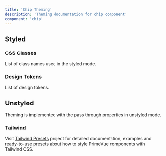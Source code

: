 ```yaml
---
title: 'Chip Theming'
description: 'Theming documentation for chip component'
component: 'chip'
---
```


## Styled

### CSS Classes

List of class names used in the styled mode.

<DocTable name="Chip" category="style" />

### Design Tokens

List of design tokens.

<DocTable name="Chip" category="token" />

## Unstyled

Theming is implemented with the pass through properties in unstyled mode.

### Tailwind

Visit [Tailwind Presets](https://github.com/primefaces/primevue-tailwind) project for detailed documentation, examples and ready-to-use presets about how to style PrimeVue components with Tailwind CSS.
